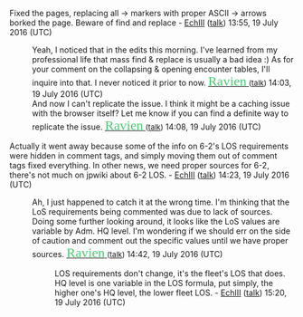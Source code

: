 Fixed the pages, replacing all -> markers with proper ASCII → arrows borked the page. Beware of find and replace - [[User:EchIII|EchIII]] ([[User talk:EchIII|talk]]) 13:55, 19 July 2016 (UTC)
:Yeah, I noticed that in the edits this morning. I've learned from my professional life that mass find & replace is usually a bad idea :) As for your comment on the collapsing & opening encounter tables, I'll inquire into that. I never noticed it prior to now. [[User:Ravien|<span style="color:#50c878"><font face="Blackadder ITC" size="5"> Ravien</font> </span>]] <font size="2">([[User talk:Ravien|talk]])</font> 14:03, 19 July 2016 (UTC)
:And now I can't replicate the issue. I think it might be a caching issue with the browser itself? Let me know if you can find a definite way to replicate the issue. [[User:Ravien|<span style="color:#50c878"><font face="Blackadder ITC" size="5"> Ravien</font> </span>]] <font size="2">([[User talk:Ravien|talk]])</font> 14:08, 19 July 2016 (UTC)
Actually it went away because some of the info on 6-2's LOS requirements were hidden in comment tags, and simply moving them out of comment tags fixed everything. In other news, we need proper sources for 6-2, there's not much on jpwiki about 6-2 LOS. - [[User:EchIII|EchIII]] ([[User talk:EchIII|talk]]) 14:23, 19 July 2016 (UTC)
:Ah, I just happened to catch it at the wrong time. I'm thinking that the LoS requirements being commented was due to lack of sources. Doing some further looking around, it looks like the LoS values are variable by Adm. HQ level. I'm wondering if we should err on the side of caution and comment out the specific values until we have proper sources. [[User:Ravien|<span style="color:#50c878"><font face="Blackadder ITC" size="5"> Ravien</font> </span>]] <font size="2">([[User talk:Ravien|talk]])</font> 14:42, 19 July 2016 (UTC)
::LOS requirements don't change, it's the fleet's LOS that does. HQ level is one variable in the LOS formula, put simply, the higher one's HQ level, the lower fleet LOS. - [[User:EchIII|EchIII]] ([[User talk:EchIII|talk]]) 15:20, 19 July 2016 (UTC)